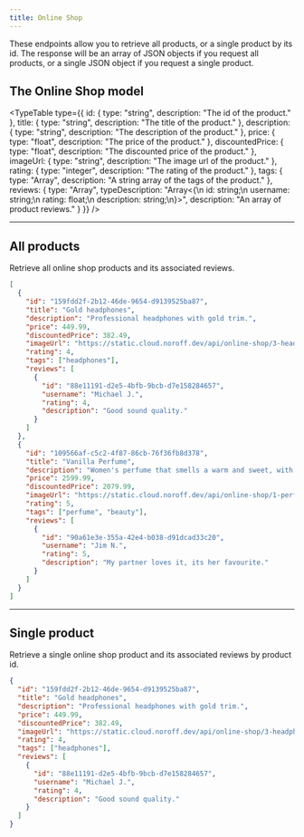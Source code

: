 ```yaml
---
title: Online Shop
---
```



These endpoints allow you to retrieve all products, or a single product by its id. The response will be an array of JSON objects if you request all products, or a single JSON object if you request a single product.

## The Online Shop model

<TypeTable
  type={{
    id: { type: "string", description: "The id of the product." },
    title: { type: "string", description: "The title of the product." },
    description: { type: "string", description: "The description of the product." },
    price: { type: "float", description: "The price of the product." },
    discountedPrice: { type: "float", description: "The discounted price of the product." },
    imageUrl: { type: "string", description: "The image url of the product." },
    rating: { type: "integer", description: "The rating of the product." },
    tags: { type: "Array<string>", description: "A string array of the tags of the product." },
    reviews: {
      type: "Array<Review>",
      typeDescription: "Array<{\n  id: string;\n  username: string;\n  rating: float;\n  description: string;\n}>",
      description: "An array of product reviews."
    }
  }}
/>

<Hr />

## All products

<EndpointDetails path="/online-shop" />

Retrieve all online shop products and its associated reviews.

```json title="Response"
[
  {
    "id": "159fdd2f-2b12-46de-9654-d9139525ba87",
    "title": "Gold headphones",
    "description": "Professional headphones with gold trim.",
    "price": 449.99,
    "discountedPrice": 382.49,
    "imageUrl": "https://static.cloud.noroff.dev/api/online-shop/3-headphones-beats.jpg",
    "rating": 4,
    "tags": ["headphones"],
    "reviews": [
      {
        "id": "88e11191-d2e5-4bfb-9bcb-d7e158284657",
        "username": "Michael J.",
        "rating": 4,
        "description": "Good sound quality."
      }
    ]
  },
  {
    "id": "109566af-c5c2-4f87-86cb-76f36fb8d378",
    "title": "Vanilla Perfume",
    "description": "Women's perfume that smells a warm and sweet, with nuances of wood and jasmine.",
    "price": 2599.99,
    "discountedPrice": 2079.99,
    "imageUrl": "https://static.cloud.noroff.dev/api/online-shop/1-perfume-white.jpg",
    "rating": 5,
    "tags": ["perfume", "beauty"],
    "reviews": [
      {
        "id": "90a61e3e-355a-42e4-b038-d91dcad33c20",
        "username": "Jim N.",
        "rating": 5,
        "description": "My partner loves it, its her favourite."
      }
    ]
  }
]
```

<Hr />

## Single product

<EndpointDetails path="/online-shop/<id>" />

Retrieve a single online shop product and its associated reviews by product id.

```json title="Response"
{
  "id": "159fdd2f-2b12-46de-9654-d9139525ba87",
  "title": "Gold headphones",
  "description": "Professional headphones with gold trim.",
  "price": 449.99,
  "discountedPrice": 382.49,
  "imageUrl": "https://static.cloud.noroff.dev/api/online-shop/3-headphones-beats.jpg",
  "rating": 4,
  "tags": ["headphones"],
  "reviews": [
    {
      "id": "88e11191-d2e5-4bfb-9bcb-d7e158284657",
      "username": "Michael J.",
      "rating": 4,
      "description": "Good sound quality."
    }
  ]
}
```
